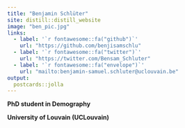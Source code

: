 ```yaml
---
title: "Benjamin Schlüter"
site: distill::distill_website
image: "ben_pic.jpg"
links:
  - label: '`r fontawesome::fa("github")`'
    url: "https://github.com/benjisamschlu"
  - label: '`r fontawesome::fa("twitter")`'
    url: "https://twitter.com/Bensam_Schluter"
  - label: '`r fontawesome::fa("envelope")`'
    url: "mailto:benjamin-samuel.schluter@uclouvain.be"
output:
  postcards::jolla
---
```

 
**PhD student in Demography** 

**University of Louvain (UCLouvain)**
